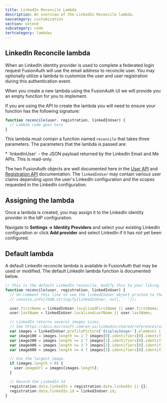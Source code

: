 ```yaml
---
title: LinkedIn Reconcile Lambda
description: An overview of the LinkedIn Reconcile lambda.
navcategory: customization
section: extend
subcategory: code
tertcategory: lambdas
---
```


## LinkedIn Reconcile lambda

When an LinkedIn identity provider is used to complete a federated login request FusionAuth will use the email address to reconcile user. You may optionally utilize a lambda to customize the user and user registration during this authentication event.

When you create a new lambda using the FusionAuth UI we will provide you an empty function for you to implement.

If you are using the API to create the lambda you will need to ensure your function has the following signature:

```javascript
function reconcile(user, registration, linkedInUser) {
  // Lambda code goes here
}
```

This lambda must contain a function named `reconcile` that takes three parameters. The parameters that the lambda is passed are:

<ReconcileLambdaUserRegistrationParameters />
* `linkedInUser` - the JSON payload returned by the LinkedIn Email and Me APIs. This is read-only.

The two FusionAuth objects are well documented here in the [User API](/docs/apis/users) and [Registration API](/docs/apis/registrations) documentation. The `linkedInUser` may contain various user claims depending upon the user's LinkedIn configuration and the scopes requested in the LinkedIn configuration.

## Assigning the lambda

Once a lambda is created, you may assign it to the LinkedIn identity provider in the IdP configuration.

Navigate to <strong>Settings -> Identity Providers</strong> and select your existing LinkedIn configuration or click <strong>Add provider</strong> and select LinkedIn if it has not yet been configured.

## Default lambda

A default LinkedIn reconcile lambda is available in FusionAuth that may be used or modified. The default LinkedIn lambda function is documented below.

```javascript
// This is the default LinkedIn reconcile, modify this to your liking.
function reconcile(user, registration, linkedInUser) {
  // Un-comment this line to see the linkedInUser object printed to the event log
  // console.info(JSON.stringify(linkedInUser, null, ' '));

  user.firstName = linkedInUser.localizedFirstName || user.firstName;
  user.lastName = linkedInUser.localizedLastName || user.lastName;

  // LinkedIn returns several images sizes.
  // See https://docs.microsoft.com/en-us/linkedin/shared/references/v2/profile/profile-picture
  var images = linkedInUser.profilePicture['displayImage~'].elements || [];
  var image100 = images.length >= 1 ? images[0].identifiers[0].identifier : null;
  var image200 = images.length >= 2 ? images[1].identifiers[0].identifier : null;
  var image400 = images.length >= 3 ? images[2].identifiers[0].identifier : null;
  var image800 = images.length >= 4 ? images[3].identifiers[0].identifier : null;

  // Use the largest image.
  if (images.length > 0) {
    user.imageUrl = images[images.length];
  }

  // Record the LinkedIn Id
  registration.data.linkedIn = registration.data.linkedIn || {};
  registration.data.linkedIn.id = linkedInUser.id;
}
```

